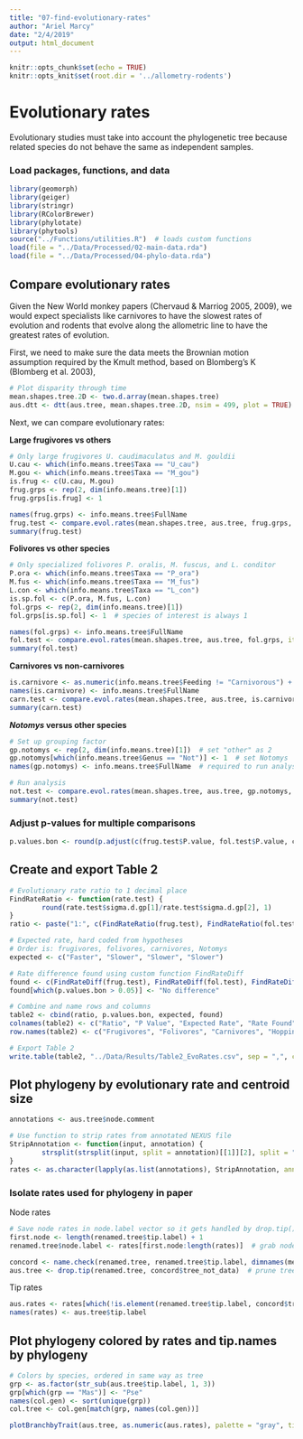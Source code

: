 ```yaml
---
title: "07-find-evolutionary-rates"
author: "Ariel Marcy"
date: "2/4/2019"
output: html_document
---
```


```r
knitr::opts_chunk$set(echo = TRUE)
knitr::opts_knit$set(root.dir = '../allometry-rodents')
```

# Evolutionary rates
Evolutionary studies must take into account the phylogenetic tree because related species do not behave the same as independent samples. 

### Load packages, functions, and data
```r
library(geomorph)
library(geiger)
library(stringr)
library(RColorBrewer)
library(phylotate)
library(phytools)
source("../Functions/utilities.R")  # loads custom functions
load(file = "../Data/Processed/02-main-data.rda")
load(file = "../Data/Processed/04-phylo-data.rda")
```

## Compare evolutionary rates
Given the New World monkey papers (Chervaud & Marriog 2005, 2009), we would expect specialists like carnivores to have the slowest rates of evolution and rodents that evolve along the allometric line to have the greatest rates of evolution. 

First, we need to make sure the data meets the Brownian motion assumption required by the Kmult method, based on Blomberg's K (Blomberg et al. 2003), 
```r
# Plot disparity through time
mean.shapes.tree.2D <- two.d.array(mean.shapes.tree)
aus.dtt <- dtt(aus.tree, mean.shapes.tree.2D, nsim = 499, plot = TRUE)
```

Next, we can compare evolutionary rates:

**Large frugivores vs others**
```r
# Only large frugivores U. caudimaculatus and M. gouldii
U.cau <- which(info.means.tree$Taxa == "U_cau")
M.gou <- which(info.means.tree$Taxa == "M_gou")
is.frug <- c(U.cau, M.gou)
frug.grps <- rep(2, dim(info.means.tree)[1])
frug.grps[is.frug] <- 1

names(frug.grps) <- info.means.tree$FullName
frug.test <- compare.evol.rates(mean.shapes.tree, aus.tree, frug.grps, iter = 999, method = "permutation")
summary(frug.test)
```

**Folivores vs other species**
```r
# Only specialized folivores P. oralis, M. fuscus, and L. conditor 
P.ora <- which(info.means.tree$Taxa == "P_ora")
M.fus <- which(info.means.tree$Taxa == "M_fus")
L.con <- which(info.means.tree$Taxa == "L_con")
is.sp.fol <- c(P.ora, M.fus, L.con)
fol.grps <- rep(2, dim(info.means.tree)[1])
fol.grps[is.sp.fol] <- 1  # species of interest is always 1

names(fol.grps) <- info.means.tree$FullName
fol.test <- compare.evol.rates(mean.shapes.tree, aus.tree, fol.grps, iter = 999, method = "permutation")
summary(fol.test)
```

**Carnivores vs non-carnivores**
```r
is.carnivore <- as.numeric(info.means.tree$Feeding != "Carnivorous") + 1  # carnivores are 1 and all other species are 2
names(is.carnivore) <- info.means.tree$FullName
carn.test <- compare.evol.rates(mean.shapes.tree, aus.tree, is.carnivore, iter = 999, method = "permutation")
summary(carn.test)
```

**_Notomys_ versus other species**
```r
# Set up grouping factor
gp.notomys <- rep(2, dim(info.means.tree)[1])  # set "other" as 2
gp.notomys[which(info.means.tree$Genus == "Not")] <- 1  # set Notomys
names(gp.notomys) <- info.means.tree$FullName  # required to run analysis

# Run analysis
not.test <- compare.evol.rates(mean.shapes.tree, aus.tree, gp.notomys, iter = 999, method = "permutation")
summary(not.test)
```

### Adjust p-values for multiple comparisons
```r
p.values.bon <- round(p.adjust(c(frug.test$P.value, fol.test$P.value, carn.test$P.value, not.test$P.value), method = "bonferroni"), 3)

```

## Create and export Table 2
```r
# Evolutionary rate ratio to 1 decimal place
FindRateRatio <- function(rate.test) {
        round(rate.test$sigma.d.gp[1]/rate.test$sigma.d.gp[2], 1)
}
ratio <- paste("1:", c(FindRateRatio(frug.test), FindRateRatio(fol.test), FindRateRatio(carn.test), FindRateRatio(not.test)), sep = "")

# Expected rate, hard coded from hypotheses
# Order is: frugivores, folivores, carnivores, Notomys
expected <- c("Faster", "Slower", "Slower", "Slower")

# Rate difference found using custom function FindRateDiff
found <- c(FindRateDiff(frug.test), FindRateDiff(fol.test), FindRateDiff(carn.test), FindRateDiff(not.test))
found[which(p.values.bon > 0.05)] <- "No difference"

# Combine and name rows and columns
table2 <- cbind(ratio, p.values.bon, expected, found)
colnames(table2) <- c("Ratio", "P Value", "Expected Rate", "Rate Found")
row.names(table2) <- c("Frugivores", "Folivores", "Carnivores", "Hopping Notomys")

# Export Table 2
write.table(table2, "../Data/Results/Table2_EvoRates.csv", sep = ",", col.names = NA)
```

## Plot phylogeny by evolutionary rate and centroid size
```r
annotations <- aus.tree$node.comment

# Use function to strip rates from annotated NEXUS file
StripAnnotation <- function(input, annotation) {
        strsplit(strsplit(input, split = annotation)[[1]][2], split = ",")[[1]][1]
}
rates <- as.character(lapply(as.list(annotations), StripAnnotation, annotation = ",rate="))
```

### Isolate rates used for phylogeny in paper
Node rates
```r
# Save node rates in node.label vector so it gets handled by drop.tip()
first.node <- length(renamed.tree$tip.label) + 1
renamed.tree$node.label <- rates[first.node:length(rates)]  # grab node rates; length(node.label) should = Nnode

concord <- name.check(renamed.tree, renamed.tree$tip.label, dimnames(mean.shapes.tree)[[3]])  # check concordance
aus.tree <- drop.tip(renamed.tree, concord$tree_not_data)  # prune tree to Aus sample
```

Tip rates
```r
aus.rates <- rates[which(!is.element(renamed.tree$tip.label, concord$tree_not_data))]
names(rates) <- aus.tree$tip.label
```

## Plot phylogeny colored by rates and tip.names by phylogeny
```r
# Colors by species, ordered in same way as tree
grp <- as.factor(str_sub(aus.tree$tip.label, 1, 3))
grp[which(grp == "Mas")] <- "Pse"
names(col.gen) <- sort(unique(grp))
col.tree <- col.gen[match(grp, names(col.gen))]

plotBranchbyTrait(aus.tree, as.numeric(aus.rates), palette = "gray", tip.color = col.tree)
```